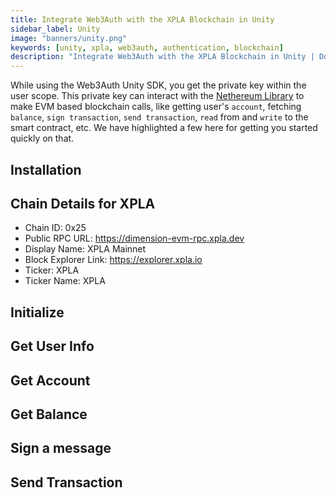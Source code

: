 ```yaml
---
title: Integrate Web3Auth with the XPLA Blockchain in Unity
sidebar_label: Unity
image: "banners/unity.png"
keywords: [unity, xpla, web3auth, authentication, blockchain]
description: "Integrate Web3Auth with the XPLA Blockchain in Unity | Documentation - Web3Auth"
---
```



<SEO
  title="Integrate Web3Auth with the XPLA Blockchain in Unity"
  description="Integrate Web3Auth with the XPLA Blockchain in Unity | Documentation - Web3Auth"
  image="https://web3auth.io/docs/banners/xpla.png"
  slug="/connect-blockchain/evm/xpla/unity"
/>

While using the Web3Auth Unity SDK, you get the private key within the user scope. This private key
can interact with the [Nethereum Library](https://nethereum.com/) to make EVM based blockchain
calls, like getting user's `account`, fetching `balance`, `sign transaction`, `send transaction`,
`read` from and `write` to the smart contract, etc. We have highlighted a few here for getting you
started quickly on that.

## Installation

<InstallationSnippet />

## Chain Details for XPLA

- Chain ID: 0x25
- Public RPC URL: https://dimension-evm-rpc.xpla.dev
- Display Name: XPLA Mainnet
- Block Explorer Link: https://explorer.xpla.io
- Ticker: XPLA
- Ticker Name: XPLA

## Initialize

<InitialisationSnippet />

## Get User Info

<UserInfoSnippet />

## Get Account

<GetAccountSnippet />

## Get Balance

<GetBalanceSnippet />

## Sign a message

<SignMessageSnippet />

## Send Transaction

<SendTransactionSnippet />

